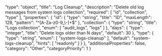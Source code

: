   "type": "object",
  "title": "Log Cleanup",
  "description": "Delete old log messages from system logs collection",
  "required": [
    "id",
    "collection",
    "type"
  ],
  "properties": {
    "id": {
      "type": "string",
      "title": "ID",
      "maxLength": 128,
      "pattern": "^[A-Za-z0-9_\\-]+$"
    },
    "collection": {
      "type": "string",
      "title": "Logs collection",
      "enum": [
        "audit_logs",
        "logs"
      ]
    },
    "days": {
      "type": "integer",
      "title": "Delete logs older than N days",
      "default": 30
    },
    "type": {
      "type": "string",
      "enum": [
        "system-logs-cleanup"
      ],
      "default": "system-logs-cleanup",
      "hints": [
        "readonly"
      ]
    }
  },
  "additionalProperties": false,
  "category": "Other",
  "categoryPriority": 1
}
